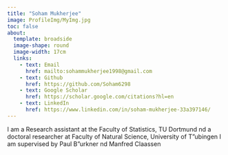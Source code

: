 ```yaml
---
title: "Soham Mukherjee"
image: ProfileImg/MyImg.jpg
toc: false
about: 
  template: broadside
  image-shape: round
  image-width: 17cm
  links:
    - text: Email
      href: mailto:sohammukherjee1998@gmail.com
    - text: Github
      href: https://github.com/Soham6298
    - text: Google Scholar
      href: https://scholar.google.com/citations?hl=en
    - text: LinkedIn
      href: https://www.linkedin.com/in/soham-mukherjee-33a397146/
---
```


I am a Research assistant at the Faculty of Statistics, TU Dortmund \href{https://statistik.tu-dortmund.de/} and a doctoral researcher at Faculty of Natural Science, University of T"ubingen \href{https://uni-tuebingen.de/en/faculties/faculty-of-science/faculty/}. I am supervised by Paul B"urkner \href{https://paulbuerkner.com/} and Manfred Claassen \href{https://claassenlab.github.io/}.
